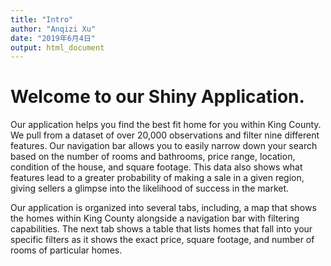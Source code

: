 ```yaml
---
title: "Intro"
author: "Anqizi Xu"
date: "2019年6月4日"
output: html_document
---
```


# Welcome to our Shiny Application. 

Our application helps you find the best fit home for you within King County. We pull from a dataset of over 20,000 observations and filter nine different features. Our navigation bar allows you to easily narrow down your search based on the number of rooms and bathrooms, price range, location, condition of the house, and square footage. This data also shows what features lead to a greater probability of making a sale in a given region, giving sellers a glimpse into the likelihood of success in the market. 


Our application is organized into several tabs, including, a map that shows the homes within King County alongside a navigation bar with filtering capabilities. The next tab shows a table that lists homes that fall into your specific filters as it shows the exact price, square footage, and number of rooms of particular homes.  

